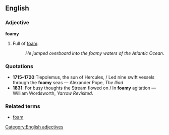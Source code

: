 ==English==
===Adjective===
'''foamy'''

#Full of [[foam]].
#:''He jumped overboard into the foamy waters of the Atlantic Ocean.''


===Quotations===
*'''1715&ndash;1720''':Tlepolemus, the sun of Hercules, / Led nine swift vessels through the '''foamy''' seas &mdash; Alexander Pope, ''The Iliad''
*'''1831''': For busy thoughts the Stream flowed on / In '''foamy''' agitation &mdash; William Wordsworth, ''Yarrow Revisited''.

===Related terms===
*[[foam]]

[[Category:English adjectives]]